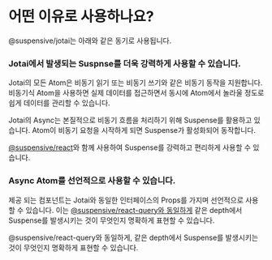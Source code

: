 
# 어떤 이유로 사용하나요?

@suspensive/jotai는 아래와 같은 동기로 사용됩니다.

<Steps>

### Jotai에서 발생되는 Suspnse를 더욱 강력하게 사용할 수 있습니다.

Jotai의 모든 Atom은 비동기 읽기 또는 비동기 쓰기와 같은 비동기 동작을 지원합니다. 비동기식 Atom을 사용하면 실제 데이터를 접근하면서 동시에 Atom에서 놀라울 정도로 쉽게 데이터를 관리할 수 있습니다.

Jotai의 Async는 본질적으로 비동기 흐름을 처리하기 위해 Suspense를 활용하고 있습니다. Atom이 비동기 요청을 시작하게 되면 Suspense가 활성화되어 동작합니다.

[@suspensive/react](https://suspensive.org/ko/docs/react/motivation)와 함께 사용하여 Suspense를 강력하고 편리하게 사용할 수 있습니다.

### Async Atom를 선언적으로 사용할 수 있습니다.

제공 되는 컴포넌트는 Jotai와 동일한 인터페이스의 Props를 가지며 선언적으로 사용할 수 있습니다. 이는 [@suspensive/react-query와 동일하게](https://suspensive.org/ko/docs/react-query/SuspenseQuery) 같은 depth에서 Suspense를 발생시키는 것이 무엇인지 명확하게 표현할 수 있습니다.

@suspensive/react-query와 동일하게, 같은 depth에서 Suspense를 발생시키는 것이 무엇인지 명확하게 표현할 수 있습니다.

</Steps>
